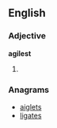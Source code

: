 ==English==

===Adjective===
'''agilest'''

# {{en-superlative of|agile}}

===Anagrams===
* [[aiglets#English|aiglets]]
* [[ligates#English|ligates]]